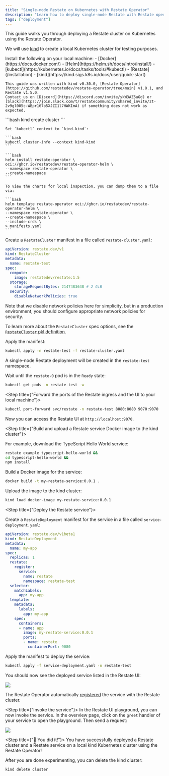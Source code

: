 ```yaml
---
title: "Single-node Restate on Kubernetes with Restate Operator"
description: "Learn how to deploy single-node Restate with Restate operator on a kind Kubernetes cluster."
tags: ["deployment"]
---
```


This guide walks you through deploying a Restate cluster on Kubernetes using the Restate Operator.

We will use [kind](https://kind.sigs.k8s.io/) to create a local Kubernetes cluster for testing purposes.

<Steps>
<Step title={"Prerequisites"}>
    Install the following on your local machine:
    - [Docker](https://docs.docker.com/)
    - [Helm](https://helm.sh/docs/intro/install/)
    - [kubectl](https://kubernetes.io/docs/tasks/tools/#kubectl)
    - [Restate](/installation)
    - [kind](https://kind.sigs.k8s.io/docs/user/quick-start)

    This guide was written with kind v0.30.0, [Restate Operator](https://github.com/restatedev/restate-operator/tree/main) v1.8.1, and Restate v1.5.0.
    Contact us on [Discord](https://discord.com/invite/skW3AZ6uGd) or [Slack](https://join.slack.com/t/restatecommunity/shared_invite/zt-2v9gl005c-WBpr167o5XJZI1l7HWKImA) if something does not work as expected.
</Step>
<Step title={"Create a kind cluster"}>
    ```bash
    kind create cluster
    ```

    Set `kubectl` context to `kind-kind`:

    ```bash
    kubectl cluster-info --context kind-kind
    ```
</Step>
<Step title={"Install the Restate Operator"}>

    ```bash
    helm install restate-operator \
    oci://ghcr.io/restatedev/restate-operator-helm \
    --namespace restate-operator \
    --create-namespace
    ```

    To view the charts for local inspection, you can dump them to a file via:

    ```bash
    helm template restate-operator oci://ghcr.io/restatedev/restate-operator-helm \
    --namespace restate-operator \
    --create-namespace \
    --include-crds \
    > manifests.yaml
    ```
</Step>
<Step title={"Create a Restate cluster"}>

Create a `RestateCluster` manifest in a file called `restate-cluster.yaml`:
```yaml restate-cluster.yaml
apiVersion: restate.dev/v1
kind: RestateCluster
metadata:
  name: restate-test
spec:
  compute:
    image: restatedev/restate:1.5
  storage:
    storageRequestBytes: 2147483648 # 2 GiB
  security:
    disableNetworkPolicies: true
```

Note that we disable network policies here for simplicity, but in a production environment, you should configure appropriate network policies for security.

To learn more about the `RestateCluster` spec options, see the [`RestateCluster` pkl definition](https://github.com/restatedev/restate-operator/blob/main/crd/RestateCluster.pkl).

Apply the manifest:

```bash
kubectl apply -n restate-test -f restate-cluster.yaml
```

A single-node Restate deployment will be created in the `restate-test` namespace.

Wait until the `restate-0` pod is in the `Ready` state:

```bash
kubectl get pods -n restate-test -w
```

</Step>

<Step title={"Forward the ports of the Restate ingress and the UI to your local machine"}>
```bash
kubectl port-forward svc/restate -n restate-test 8080:8080 9070:9070
```

Now you can access the Restate UI at `http://localhost:9070`.
</Step>

<Step title={"Build and upload a Restate service Docker image to the kind cluster"}>

For example, download the TypeScript Hello World service:
```bash
restate example typescript-hello-world &&
cd typescript-hello-world &&
npm install
```

Build a Docker image for the service:

```bash
docker build -t my-restate-service:0.0.1 .
```

Upload the image to the kind cluster:

```bash
kind load docker-image my-restate-service:0.0.1
```
</Step>

<Step title={"Deploy the Restate service"}>

Create a `RestateDeployment` manifest for the service in a file called `service-deployment.yaml`:

```yaml service-deployment.yaml
apiVersion: restate.dev/v1beta1
kind: RestateDeployment
metadata:
  name: my-app
spec:
  replicas: 1
  restate:
    register:
      service:
        name: restate
        namespace: restate-test
  selector:
    matchLabels:
      app: my-app
  template:
    metadata:
      labels:
        app: my-app
    spec:
      containers:
      - name: app
        image: my-restate-service:0.0.1
        ports:
        - name: restate
          containerPort: 9080
```

Apply the manifest to deploy the service:

```bash
kubectl apply -f service-deployment.yaml -n restate-test
```

You should now see the deployed service listed in the Restate UI:


<Frame>
<img src={"/img/guides/restate-operator-on-kind/registered-service.png"}/>
</Frame>

The Restate Operator automatically [registered](/services/versioning#registering-a-deployment) the service with the Restate cluster.

</Step>

<Step title={"Invoke the service"}>
In the Restate UI playground, you can now invoke the service. In the overview page, click on the `greet` handler of your service to open the playground.
Then send a request:

<Frame>
    <img src={"/img/guides/restate-operator-on-kind/invoke.png"}/>
</Frame>

</Step>

<Step title={"🎉 You did it!"}>
    You have successfully deployed a Restate cluster and a Restate service on a local kind Kubernetes cluster using the Restate Operator!
</Step>
</Steps>


After you are done experimenting, you can delete the kind cluster:

```bash
kind delete cluster
```


